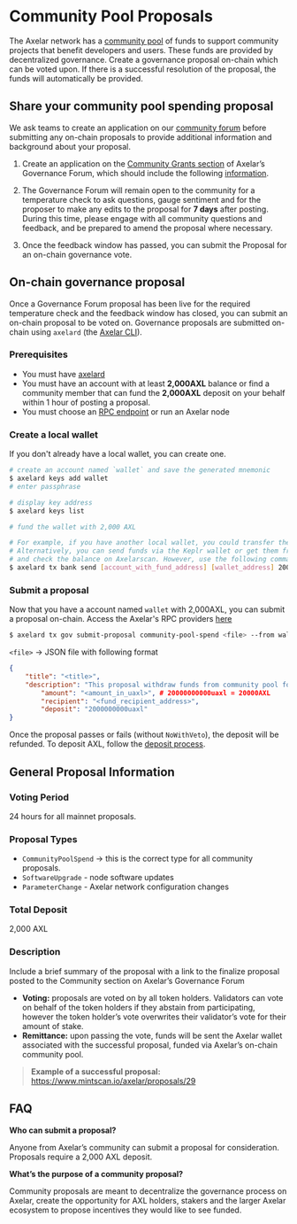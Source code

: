 # Community Pool Proposals

The Axelar network has a [community pool](https://www.mintscan.io/axelar/community-pool) of funds to support community projects that benefit developers and users. These funds are provided by decentralized governance. Create a governance proposal on-chain which can be voted upon. If there is a successful resolution of the proposal, the funds will automatically be provided.

## Share your community pool spending proposal
We ask teams to create an application on our [community forum](https://community.axelar.network/c/governance2/33) before submitting any on-chain proposals to provide additional information and background about your proposal.

1. Create an application on the [Community Grants section](https://community.axelar.network/c/governance2/33) of Axelar’s Governance Forum, which should include the following [information](https://community.axelar.network/t/about-the-community-grants-program/2271).

2. The Governance Forum will remain open to the community for a temperature check to ask questions, gauge sentiment and for the proposer to make any edits to the proposal for **7 days** after posting. During this time, please engage with all community questions and feedback, and be prepared to amend the proposal where necessary.

3. Once the feedback window has passed, you can submit the Proposal for an on-chain governance vote.

## On-chain governance proposal
Once a Governance Forum proposal has been live for the required temperature check and the feedback window has closed, you can submit an on-chain proposal to be voted on. Governance proposals are submitted on-chain using `axelard` (the [Axelar CLI](/learn/cli)).

### Prerequisites

* You must have [axelard](/node/config-node#download-binaries-and-initialize-configuration)
* You must have an account with at least **2,000AXL** balance or find a community member that can fund the **2,000AXL**  deposit on your behalf within 1 hour of posting a proposal.
* You must choose an [RPC endpoint](/resources) or run an Axelar node


### Create a local wallet
If you don't already have a local wallet, you can create one.

```bash
# create an account named `wallet` and save the generated mnemonic
$ axelard keys add wallet 
# enter passphrase

# display key address 
$ axelard keys list

# fund the wallet with 2,000 AXL

# For example, if you have another local wallet, you could transfer the funds with the following command
# Alternatively, you can send funds via the Keplr wallet or get them from a CEX (Centralized Exchange) 
# and check the balance on Axelarscan. However, use the following command to send the funds back.
$ axelard tx bank send [account_with_fund_address] [wallet_address] 2000000000uaxl
```

### Submit a proposal
Now that you have a account named `wallet` with 2,000AXL, you can submit a proposal on-chain. Access the Axelar's RPC providers [here](/resources)

```bash
$ axelard tx gov submit-proposal community-pool-spend <file> --from wallet --node <RPC Endpoint> --gas auto --gas-adjustment 1.2
```


`<file>` → JSON file with following format

```json
{
    "title": "<title>",
    "description": "This proposal withdraw funds from community pool for <purpose> as mentioned here:\n<link>",
		"amount": "<amount_in_uaxl>", # 20000000000uaxl = 20000AXL
		"recipient": "<fund_recipient_address>",
		"deposit": "2000000000uaxl"
}

```

Once the proposal passes or fails (without `NoWithVeto`), the deposit will be refunded. To deposit AXL, follow the [deposit process](https://docs.axelar.dev/cli-docs/v0_31_3/axelard_tx_gov_deposit).


## General Proposal Information

### Voting Period

24 hours for all mainnet proposals.

### Proposal Types

* `CommunityPoolSpend` → this is the correct type for all community proposals. 
* `SoftwareUpgrade` - node software updates
* `ParameterChange` - Axelar network configuration changes

### Total Deposit

2,000 AXL

### Description

Include a brief summary of the proposal with a link to the finalize proposal posted to the Community section on Axelar’s Governance Forum

* **Voting:** proposals are voted on by all token holders. Validators can vote on behalf of the token holders if they abstain from participating, however the token holder’s vote overwrites their validator’s vote for their amount of stake. 
* **Remittance:** upon passing the vote, funds will be sent the Axelar wallet associated with the successful proposal, funded via Axelar’s on-chain community pool. 

> **Example of a successful proposal:** https://www.mintscan.io/axelar/proposals/29

## FAQ

**Who can submit a proposal?**

Anyone from Axelar’s community can submit a proposal for consideration. Proposals require a 2,000 AXL deposit.

**What’s the purpose of a community proposal?**

Community proposals are meant to decentralize the governance process on Axelar, create the opportunity for AXL holders, stakers and the larger Axelar ecosystem to propose incentives they would like to see funded.